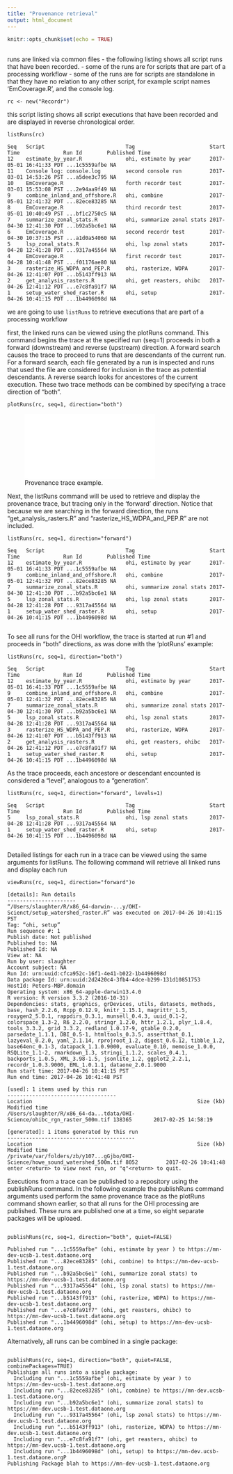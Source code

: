```yaml
---
title: "Provenance retrieval"
output: html_document
---
```


```r
knitr::opts_chunk$set(echo = TRUE)
```

## 
runs are linked via common files
- the following listing shows all script runs that have been recorded.
- some of the runs are for scripts that are part of a processing workflow
- some of the runs are for scripts are standalone in that they have no relation
  to any other script, for example script names 'EmCoverage.R', and the console log.

```
rc <- new("Recordr")
```
this script listing shows all script executions that have been recorded and are
displayed in reverse chronological order. 
```
listRuns(rc)

Seq   Script                          Tag                        Start Time              Run Id        Published Time
12    estimate_by_year.R              ohi, estimate by year      2017-05-01 16:41:33 PDT ...1c5559afbe NA            
11    Console log: console.log        second console run         2017-03-01 14:53:26 PST ...a5dee3c795 NA            
10    EmCoverage.R                    forth recordr test         2017-03-01 15:53:08 PST ...2e94aa9f49 NA            
9     combine_inland_and_offshore.R   ohi, combine               2017-05-01 12:41:32 PDT ...82ece83285 NA            
8     EmCoverage.R                    third recordr test         2017-05-01 10:40:49 PST ...bf1c2750c5 NA            
7     summarize_zonal_stats.R         ohi, summarize zonal stats 2017-04-30 12:41:30 PDT ...b92a5bc6e1 NA            
6     EmCoverage.R                    second recordr test        2017-04-30 10:37:15 PST ...a1d0a54060 NA            
5     lsp_zonal_stats.R               ohi, lsp zonal stats       2017-04-28 12:41:28 PDT ...9317a45564 NA            
4     EmCoverage.R                    first recordr test         2017-04-28 10:41:48 PST ...f01176ae80 NA            
3     rasterize_HS_WDPA_and_PEP.R     ohi, rasterize, WDPA       2017-04-26 12:41:07 PDT ...b5143ff913 NA
2     get_analysis_rasters.R          ohi, get reasters, ohibc   2017-04-26 12:41:12 PDT ...e7c8fa91f7 NA
1     setup_water_shed_raster.R       ohi, setup                 2017-04-26 10:41:15 PDT ...1b4496098d NA

```
we are going to use `listRuns` to retrieve executions that are part of a processing workflow

first, the linked runs can be viewed using the plotRuns command. This command begins the trace at the
specified run (seq=1) proceeds in both a forward (downstream) and reverse (upstream) direction. A forward
search causes the trace to proceed to runs that are descendants of the current run.  For a forward search,
each file generated by a run is inspected and runs that used the file are considered for inclusion in the trace
as potential descendants. A reverse search looks for ancestores of the current execution. These two trace
methods can be combined by specifying a trace direction of "both".

```
plotRuns(rc, seq=1, direction="both")
```

![Provenance trace example.](./trace_06.pdf)

Next, the listRuns command will be used to retrieve and display the provenance trace, but tracing only in
the 'forward' direction. Notice that because we are searching in the forward direction, the runs
"get_analysis_rasters.R" and "rasterize_HS_WDPA_and_PEP.R" are not included.

```
listRuns(rc, seq=1, direction="forward")

Seq   Script                          Tag                        Start Time              Run Id        Published Time
12    estimate_by_year.R              ohi, estimate by year      2017-05-01 16:41:33 PDT ...1c5559afbe NA            
9     combine_inland_and_offshore.R   ohi, combine               2017-05-01 12:41:32 PDT ...82ece83285 NA            
7     summarize_zonal_stats.R         ohi, summarize zonal stats 2017-04-30 12:41:30 PDT ...b92a5bc6e1 NA            
5     lsp_zonal_stats.R               ohi, lsp zonal stats       2017-04-28 12:41:28 PDT ...9317a45564 NA            
1     setup_water_shed_raster.R       ohi, setup                 2017-04-26 10:41:15 PDT ...1b4496098d NA


```
To see all runs for the OHI workflow, the trace is started at run #1 and proceeds in "both" directions,
as was done with the 'plotRuns' example:

```
listRuns(rc, seq=1, direction="both")

Seq   Script                          Tag                        Start Time              Run Id        Published Time
12    estimate_by_year.R              ohi, estimate by year      2017-05-01 16:41:33 PDT ...1c5559afbe NA            
9     combine_inland_and_offshore.R   ohi, combine               2017-05-01 12:41:32 PDT ...82ece83285 NA            
7     summarize_zonal_stats.R         ohi, summarize zonal stats 2017-04-30 12:41:30 PDT ...b92a5bc6e1 NA            
5     lsp_zonal_stats.R               ohi, lsp zonal stats       2017-04-28 12:41:28 PDT ...9317a45564 NA            
3     rasterize_HS_WDPA_and_PEP.R     ohi, rasterize, WDPA       2017-04-26 12:41:07 PDT ...b5143ff913 NA
2     get_analysis_rasters.R          ohi, get reasters, ohibc   2017-04-26 12:41:12 PDT ...e7c8fa91f7 NA
1     setup_water_shed_raster.R       ohi, setup                 2017-04-26 10:41:15 PDT ...1b4496098d NA
```
As the trace proceeds, each ancestore or descendant encounted is considered a "level", analogous to a
"generation".
```
listRuns(rc, seq=1, direction="forward", levels=1)

Seq   Script                          Tag                        Start Time              Run Id        Published Time
5     lsp_zonal_stats.R               ohi, lsp zonal stats       2017-04-28 12:41:28 PDT ...9317a45564 NA            
1     setup_water_shed_raster.R       ohi, setup                 2017-04-26 10:41:15 PDT ...1b4496098d NA


```
Detailed listings for each run in a trace can be viewed using the same arguments for listRuns.
The following command will retrieve all linked runs and display each run 
```
viewRuns(rc, seq=1, direction="forward")o

[details]: Run details
----------------------
“/Users/slaughter/R/x86_64-darwin-...y/OHI-Scienct/setup_watershed_raster.R” was executed on 2017-04-26 10:41:15 PST
Tag: “ohi, setup”
Run sequence #: 1
Publish date: Not published
Published to: NA
Published Id: NA
View at: NA
Run by user: slaughter
Account subject: NA
Run Id: urn:uuid:cfca952c-16f1-4e41-b022-1b4496098d
Data package Id: urn:uuid:2d2420c4-3fb4-4dce-b299-131d10851753
HostId: Peters-MBP.domain
Operating system: x86_64-apple-darwin13.4.0
R version: R version 3.3.2 (2016-10-31)
Dependencies: stats, graphics, grDevices, utils, datasets, methods, base, hash_2.2.6, Rcpp_0.12.9, knitr_1.15.1, magrittr_1.5, roxygen2_5.0.1, rappdirs_0.3.1, munsell_0.4.3, uuid_0.1-2, colorspace_1.3-2, R6_2.2.0, stringr_1.2.0, httr_1.2.1, plyr_1.8.4, tools_3.3.2, grid_3.3.2, redland_1.0.17-9, gtable_0.2.0, parsedate_1.1.1, DBI_0.5-1, htmltools_0.3.5, assertthat_0.1, lazyeval_0.2.0, yaml_2.1.14, rprojroot_1.2, digest_0.6.12, tibble_1.2, base64enc_0.1-3, datapack_1.1.0.9000, evaluate_0.10, memoise_1.0.0, RSQLite_1.1-2, rmarkdown_1.3, stringi_1.1.2, scales_0.4.1, backports_1.0.5, XML_3.98-1.5, jsonlite_1.2, ggplot2_2.2.1, recordr_1.0.3.9000, EML_1.0.1.1, dataone_2.0.1.9000
Run start time: 2017-04-26 10:41:15 PST
Run end time: 2017-04-26 10:41:48 PST

[used]: 1 items used by this run
-----------------------------------
Location                                                     Size (kb)    Modified time      
/Users/slaughter/R/x86_64-da...tdata/OHI-Science/ohibc_rgn_raster_500m.tif 138365       2017-02-25 14:58:19

[generated]: 1 items generated by this run
-----------------------------------------
Location                                                     Size (kb)    Modified time      
/private/var/folders/zb/y107...gGjbo/OHI-Science/howe_sound_watershed_500m.tif 8052         2017-02-26 10:41:48
enter <return> to view next run, or "q"<return> to quit.

```
Executions from a trace can be published to a repository using the publishRuns command. In the following example
the publishRuns command arguments used perform the same provenance trace as the plotRuns command shown earlier,
so that all runs for the OHI processing are published. These runs are published one at a time, so
eight separate packages will be uploaed.
```

publishRuns(rc, seq=1, direction="both", quiet=FALSE)

Published run "...1c5559afbe" (ohi, estimate by year ) to https://mn-dev-ucsb-1.test.dataone.org
Published run "...82ece83285" (ohi, combine) to https://mn-dev-ucsb-1.test.dataone.org
Published run "...b92a5bc6e1" (ohi, summarize zonal stats) to https://mn-dev-ucsb-1.test.dataone.org
Published run "...9317a45564" (ohi, lsp zonal stats) to https://mn-dev-ucsb-1.test.dataone.org
Published run "...b5143ff913" (ohi, rasterize, WDPA) to https://mn-dev-ucsb-1.test.dataone.org
Published run "...e7c8fa91f7" (ohi, get reasters, ohibc) to https://mn-dev-ucsb-1.test.dataone.org
Published run "...1b4496098d" (ohi, setup) to https://mn-dev-ucsb-1.test.dataone.org

```

Alternatively, all runs can be combined in a single package:
```

publishRuns(rc, seq=1, direction="both", quiet=FALSE, combinePackages=TRUE)
Publishign all runs into a single package:
  Including run "...1c5559afbe" (ohi, estimate by year ) to https://mn-dev-ucsb-1.test.dataone.org
  Including run "...82ece83285" (ohi, combine) to https://mn-dev.ucsb-1.test.dataone.org
  Including run "...b92a5bc6e1" (ohi, summarize zonal stats) to https://mn-dev.ucsb-1.test.dataone.org
  Including run "...9317a45564" (ohi, lsp zonal stats) to https://mn-dev.ucsb-1.test.dataone.org
  Including run "...b5143ff913" (ohi, rasterize, WDPA) to https://mn-dev.ucsb-1.test.dataone.org
  Including run "...e7c8fa91f7" (ohi, get reasters, ohibc) to https://mn-dev.ucsb-1.test.dataone.org
  Including run "...1b4496098d" (ohi, setup) to https://mn-dev.ucsb-1.test.dataone.orgP
Publishing Package blah to https://mn-dev-ucsb-1.test.dataone.org
```
